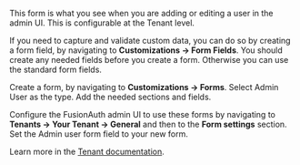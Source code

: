 
This form is what you see when you are adding or editing a user in the admin UI. This is configurable at the Tenant level.

If you need to capture and validate custom data, you can do so by creating a form field, by navigating to <strong>Customizations -> Form Fields</strong>. You should create any needed fields before you create a form. Otherwise you can use the standard form fields.

Create a form, by navigating to <strong>Customizations -> Forms</strong>. Select <InlineUIElement>Admin User</InlineUIElement> as the type. Add the needed sections and fields.

Configure the FusionAuth admin UI to use these forms by navigating to <strong>Tenants -> Your Tenant -> General</strong> and then to the <strong>Form settings</strong> section. Set the <InlineField>Admin user form</InlineField> field to your new form.

Learn more in the [Tenant documentation](/docs/get-started/core-concepts/tenants#general).
